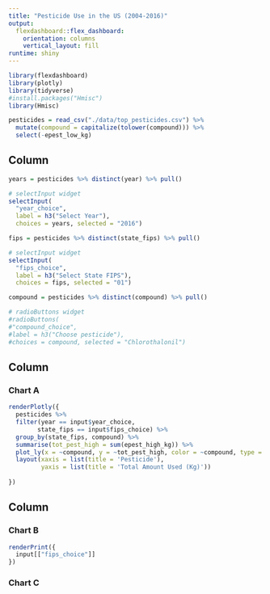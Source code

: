 ```yaml
---
title: "Pesticide Use in the US (2004-2016)"
output: 
  flexdashboard::flex_dashboard:
    orientation: columns
    vertical_layout: fill
runtime: shiny
---
```


```r
library(flexdashboard)
library(plotly)
library(tidyverse)
#install.packages("Hmisc")
library(Hmisc)
```

```r
pesticides = read_csv("./data/top_pesticides.csv") %>% 
  mutate(compound = capitalize(tolower(compound))) %>% 
  select(-epest_low_kg)
```

Column {.sidebar}
-----------------------------------------------------------------------

```r
years = pesticides %>% distinct(year) %>% pull()

# selectInput widget
selectInput(
  "year_choice", 
  label = h3("Select Year"),
  choices = years, selected = "2016")

fips = pesticides %>% distinct(state_fips) %>% pull()

# selectInput widget
selectInput(
  "fips_choice", 
  label = h3("Select State FIPS"),
  choices = fips, selected = "01")

compound = pesticides %>% distinct(compound) %>% pull()

# radioButtons widget
#radioButtons(
#"compound_choice", 
#label = h3("Choose pesticide"),
#choices = compound, selected = "Chlorothalonil")
```

Column {data-width=650}
-----------------------------------------------------------------------

### Chart A

```r

renderPlotly({
  pesticides %>%
  filter(year == input$year_choice, 
        state_fips == input$fips_choice) %>%
  group_by(state_fips, compound) %>%
  summarise(tot_pest_high = sum(epest_high_kg)) %>%
  plot_ly(x = ~compound, y = ~tot_pest_high, color = ~compound, type = "bar") %>%
  layout(xaxis = list(title = 'Pesticide'),
         yaxis = list(title = 'Total Amount Used (Kg)'))
  
})
```

Column {data-width=350}
-----------------------------------------------------------------------

### Chart B

```r

renderPrint({ 
  input[["fips_choice"]]
})

```

### Chart C

```r

```